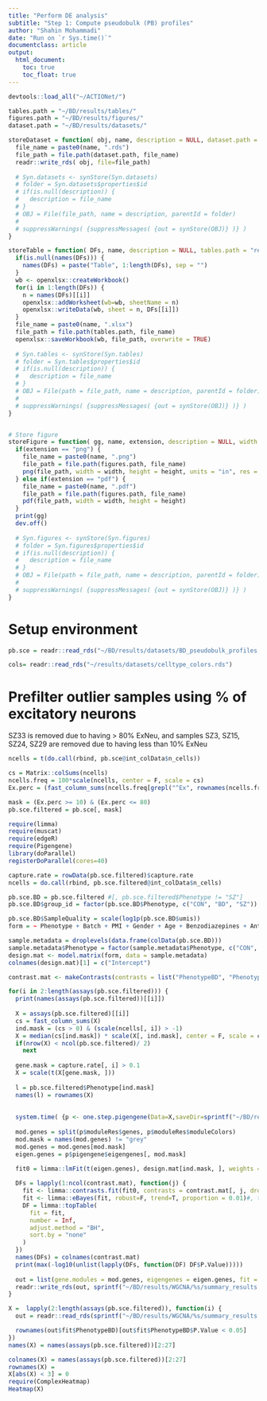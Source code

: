 ```yaml
---
title: "Perform DE analysis"
subtitle: "Step 1: Compute pseudobulk (PB) profiles"
author: "Shahin Mohammadi"
date: "Run on `r Sys.time()`"
documentclass: article
output:
  html_document:
    toc: true
    toc_float: true
---
```


```r
devtools::load_all("~/ACTIONet/")

tables.path = "~/BD/results/tables/"
figures.path = "~/BD/results/figures/"
dataset.path = "~/BD/results/datasets/"

```

```r
storeDataset = function( obj, name, description = NULL, dataset.path = "results/datasets"){
  file_name = paste0(name, ".rds")
  file_path = file.path(dataset.path, file_name)
  readr::write_rds( obj, file=file_path)
  
  # Syn.datasets <- synStore(Syn.datasets)
  # folder = Syn.datasets$properties$id
  # if(is.null(description)) {
  #   description = file_name
  # }	
  # OBJ = File(file_path, name = description, parentId = folder)
  # 
  # suppressWarnings( {suppressMessages( {out = synStore(OBJ)} )} )	
}

storeTable = function( DFs, name, description = NULL, tables.path = "results/tables"){
  if(is.null(names(DFs))) {
    names(DFs) = paste("Table", 1:length(DFs), sep = "")
  }
  wb <- openxlsx::createWorkbook()
  for(i in 1:length(DFs)) {
    n = names(DFs)[[i]] 
    openxlsx::addWorksheet(wb=wb, sheetName = n)
    openxlsx::writeData(wb, sheet = n, DFs[[i]]) 
  }
  file_name = paste0(name, ".xlsx")
  file_path = file.path(tables.path, file_name)
  openxlsx::saveWorkbook(wb, file_path, overwrite = TRUE)
  
  # Syn.tables <- synStore(Syn.tables)
  # folder = Syn.tables$properties$id
  # if(is.null(description)) {
  #   description = file_name
  # }
  # OBJ = File(path = file_path, name = description, parentId = folder)
  # 
  # suppressWarnings( {suppressMessages( {out = synStore(OBJ)} )} )	
}


# Store figure
storeFigure = function( gg, name, extension, description = NULL, width = 10, height = 8, figures.path = "results/figures"){
  if(extension == "png") {
    file_name = paste0(name, ".png")
    file_path = file.path(figures.path, file_name)
    png(file_path, width = width, height = height, units = "in", res = 300)
  } else if(extension == "pdf") {
    file_name = paste0(name, ".pdf")
    file_path = file.path(figures.path, file_name)
    pdf(file_path, width = width, height = height)
  }
  print(gg)
  dev.off()
  
  # Syn.figures <- synStore(Syn.figures)
  # folder = Syn.figures$properties$id
  # if(is.null(description)) {
  #   description = file_name
  # }  
  # OBJ = File(path = file_path, name = description, parentId = folder)
  # 
  # suppressWarnings( {suppressMessages( {out = synStore(OBJ)} )} )
}
```


# Setup environment
```r
pb.sce = readr::read_rds("~/BD/results/datasets/BD_pseudobulk_profiles.rds")

cols= readr::read_rds("~/results/datasets/celltype_colors.rds")

```

# Prefilter outlier samples using % of excitatory neurons
SZ33 is removed due to having > 80% ExNeu, and samples SZ3, SZ15, SZ24, SZ29 are removed due to having less than 10% ExNeu
```r
ncells = t(do.call(rbind, pb.sce@int_colData$n_cells))

cs = Matrix::colSums(ncells)
ncells.freq = 100*scale(ncells, center = F, scale = cs)
Ex.perc = (fast_column_sums(ncells.freq[grepl("^Ex", rownames(ncells.freq)) & !grepl("^Ex-NRGN", rownames(ncells.freq)), ]))

mask = (Ex.perc >= 10) & (Ex.perc <= 80) 
pb.sce.filtered = pb.sce[, mask]

```

```r
require(limma)
require(muscat)
require(edgeR)
require(Pigengene)
library(doParallel)
registerDoParallel(cores=40)

capture.rate = rowData(pb.sce.filtered)$capture.rate
ncells = do.call(rbind, pb.sce.filtered@int_colData$n_cells)

pb.sce.BD = pb.sce.filtered #[, pb.sce.filtered$Phenotype != "SZ"]
pb.sce.BD$group_id = factor(pb.sce.BD$Phenotype, c("CON", "BD", "SZ"))

pb.sce.BD$SampleQuality = scale(log1p(pb.sce.BD$umis))
form = ~ Phenotype + Batch + PMI + Gender + Age + Benzodiazepines + Anticonvulsants + AntipsychTyp + AntipsychAtyp + Antidepress + SampleQuality

sample.metadata = droplevels(data.frame(colData(pb.sce.BD)))
sample.metadata$Phenotype = factor(sample.metadata$Phenotype, c("CON", "BD", "SZ"))
design.mat <- model.matrix(form, data = sample.metadata)
colnames(design.mat)[1] = c("Intercept")

contrast.mat <- makeContrasts(contrasts = list("PhenotypeBD", "PhenotypeBD-PhenotypeSZ", "(PhenotypeBD+PhenotypeSZ)/2", "PhenotypeSZ", "PhenotypeSZ-PhenotypeBD"), levels = design.mat)

for(i in 2:length(assays(pb.sce.filtered))) {
  print(names(assays(pb.sce.filtered))[[i]])
  
  X = assays(pb.sce.filtered)[[i]]
  cs = fast_column_sums(X)
  ind.mask = (cs > 0) & (scale(ncells[, i]) > -1)
  X = median(cs[ind.mask]) * scale(X[, ind.mask], center = F, scale = cs[ind.mask])
  if(nrow(X) < ncol(pb.sce.filtered)/ 2) 
    next
  
  gene.mask = capture.rate[, i] > 0.1
  X = scale(t(X[gene.mask, ]))
  
  l = pb.sce.filtered$Phenotype[ind.mask]
  names(l) = rownames(X)
  
  
  system.time( {p <- one.step.pigengene(Data=X,saveDir=sprintf("~/BD/results/WGCNA/%s", names(assays(pb.sce))[[i]]), bnNum=0, verbose=1, seed=1, Labels=l, toCompact=FALSE, doHeat=TRUE)} )
  
  mod.genes = split(p$moduleRes$genes, p$moduleRes$moduleColors)
  mod.mask = names(mod.genes) != "grey"
  mod.genes = mod.genes[mod.mask]  
  eigen.genes = p$pigengene$eigengenes[, mod.mask]
  
  fit0 = limma::lmFit(t(eigen.genes), design.mat[ind.mask, ], weights = ncells[ind.mask, i])

  DFs = lapply(1:ncol(contrast.mat), function(j) {
    fit <- limma::contrasts.fit(fit0, contrasts = contrast.mat[, j, drop = F])
    fit <- limma::eBayes(fit, robust=F, trend=T, proportion = 0.01)#, trend = TRUE, proportion = 0.05)
    DF = limma::topTable(
      fit = fit,
      number = Inf,
      adjust.method = "BH",
      sort.by = "none"
    )  
  })  
  names(DFs) = colnames(contrast.mat)
  print(max(-log10(unlist(lapply(DFs, function(DF) DF$P.Value)))))
  
  out = list(gene.modules = mod.genes, eigengenes = eigen.genes, fit = DFs)
  readr::write_rds(out, sprintf("~/BD/results/WGCNA/%s/summary_results.rds", names(assays(pb.sce))[[i]]))
}

```

```r

X =  lapply(2:length(assays(pb.sce.filtered)), function(i) {
  out = readr::read_rds(sprintf("~/BD/results/WGCNA/%s/summary_results.rds", names(assays(pb.sce))[[i]]))

  rownames(out$fit$PhenotypeBD)[out$fit$PhenotypeBD$P.Value < 0.05]
})
names(X) = names(assays(pb.sce.filtered))[2:27]

colnames(X) = names(assays(pb.sce.filtered))[2:27]
rownames(X) = 
X[abs(X) < 3] = 0
require(ComplexHeatmap)
Heatmap(X)

```


